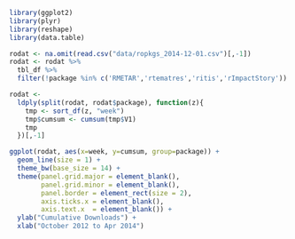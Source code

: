 ```r
library(ggplot2)
library(plyr)
library(reshape)
library(data.table)

rodat <- na.omit(read.csv("data/ropkgs_2014-12-01.csv")[,-1])
rodat <- rodat %>%
  tbl_df %>%
  filter(!package %in% c('RMETAR','rtematres','ritis','rImpactStory'))

rodat <- 
  ldply(split(rodat, rodat$package), function(z){
    tmp <- sort_df(z, "week")
    tmp$cumsum <- cumsum(tmp$V1)
    tmp
  })[,-1]
```

```r
ggplot(rodat, aes(x=week, y=cumsum, group=package)) + 
  geom_line(size = 1) + 
  theme_bw(base_size = 14) +
  theme(panel.grid.major = element_blank(), 
        panel.grid.minor = element_blank(), 
        panel.border = element_rect(size = 2), 
        axis.ticks.x = element_blank(), 
        axis.text.x  = element_blank()) +
  ylab("Cumulative Downloads") + 
  xlab("October 2012 to Apr 2014")
```
